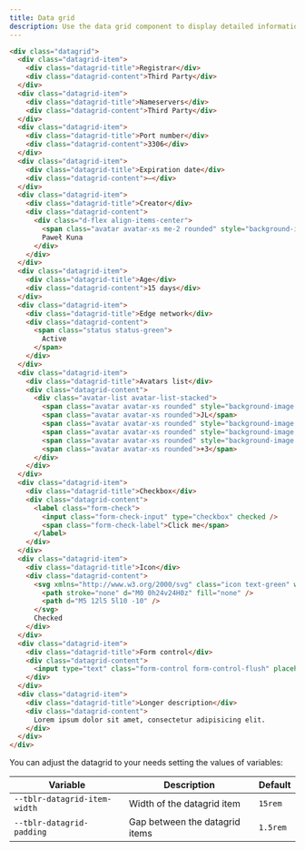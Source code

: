 ```yaml
---
title: Data grid
description: Use the data grid component to display detailed information about your product. The data is displayed as a column of items consisting of a title and content.
---
```


```html example vcentered height="460px"
<div class="datagrid">
  <div class="datagrid-item">
    <div class="datagrid-title">Registrar</div>
    <div class="datagrid-content">Third Party</div>
  </div>
  <div class="datagrid-item">
    <div class="datagrid-title">Nameservers</div>
    <div class="datagrid-content">Third Party</div>
  </div>
  <div class="datagrid-item">
    <div class="datagrid-title">Port number</div>
    <div class="datagrid-content">3306</div>
  </div>
  <div class="datagrid-item">
    <div class="datagrid-title">Expiration date</div>
    <div class="datagrid-content">–</div>
  </div>
  <div class="datagrid-item">
    <div class="datagrid-title">Creator</div>
    <div class="datagrid-content">
      <div class="d-flex align-items-center">
        <span class="avatar avatar-xs me-2 rounded" style="background-image: url(/samples/avatars/027m.jpg)"></span>
        Paweł Kuna
      </div>
    </div>
  </div>
  <div class="datagrid-item">
    <div class="datagrid-title">Age</div>
    <div class="datagrid-content">15 days</div>
  </div>
  <div class="datagrid-item">
    <div class="datagrid-title">Edge network</div>
    <div class="datagrid-content">
      <span class="status status-green">
        Active
      </span>
    </div>
  </div>
  <div class="datagrid-item">
    <div class="datagrid-title">Avatars list</div>
    <div class="datagrid-content">
      <div class="avatar-list avatar-list-stacked">
        <span class="avatar avatar-xs rounded" style="background-image: url(/samples/avatars/029f.jpg)"></span>
        <span class="avatar avatar-xs rounded">JL</span>
        <span class="avatar avatar-xs rounded" style="background-image: url(/samples/avatars/015f.jpg)"></span>
        <span class="avatar avatar-xs rounded" style="background-image: url(/samples/avatars/004m.jpg)"></span>
        <span class="avatar avatar-xs rounded" style="background-image: url(/samples/avatars/037m.jpg)"></span>
        <span class="avatar avatar-xs rounded">+3</span>
      </div>
    </div>
  </div>
  <div class="datagrid-item">
    <div class="datagrid-title">Checkbox</div>
    <div class="datagrid-content">
      <label class="form-check">
        <input class="form-check-input" type="checkbox" checked />
        <span class="form-check-label">Click me</span>
      </label>
    </div>
  </div>
  <div class="datagrid-item">
    <div class="datagrid-title">Icon</div>
    <div class="datagrid-content">
      <svg xmlns="http://www.w3.org/2000/svg" class="icon text-green" width="24" height="24" viewBox="0 0 24 24" stroke-width="2" stroke="currentColor" fill="none" stroke-linecap="round" stroke-linejoin="round">
        <path stroke="none" d="M0 0h24v24H0z" fill="none" />
        <path d="M5 12l5 5l10 -10" />
      </svg>
      Checked
    </div>
  </div>
  <div class="datagrid-item">
    <div class="datagrid-title">Form control</div>
    <div class="datagrid-content">
      <input type="text" class="form-control form-control-flush" placeholder="Input placeholder" />
    </div>
  </div>
  <div class="datagrid-item">
    <div class="datagrid-title">Longer description</div>
    <div class="datagrid-content">
      Lorem ipsum dolor sit amet, consectetur adipisicing elit.
    </div>
  </div>
</div>
```

You can adjust the datagrid to your needs setting the values of variables:

| Variable | Description | Default |
|----------|-------------|---------|
| `--tblr-datagrid-item-width` | Width of the datagrid item | `15rem` |
| `--tblr-datagrid-padding` | Gap between the datagrid items | `1.5rem` |

